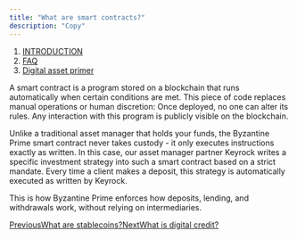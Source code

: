 ```yaml
---
title: "What are smart contracts?"
description: "Copy"
---
```


1. [INTRODUCTION](/documentation/introduction)
2. [FAQ](/documentation/introduction/faq)
3. [Digital asset primer](/documentation/introduction/faq/digital-asset-primer)

A smart contract is a program stored on a blockchain that runs automatically when certain conditions are met. This piece of code replaces manual operations or human discretion: Once deployed, no one can alter its rules. Any interaction with this program is publicly visible on the blockchain.

Unlike a traditional asset manager that holds your funds, the Byzantine Prime smart contract never takes custody - it only executes instructions exactly as written. In this case, our asset manager partner Keyrock writes a specific investment strategy into such a smart contract based on a strict mandate. Every time a client makes a deposit, this strategy is automatically executed as written by Keyrock.

This is how Byzantine Prime enforces how deposits, lending, and withdrawals work, without relying on intermediaries.

[PreviousWhat are stablecoins?](/documentation/introduction/faq/digital-asset-primer/what-are-stablecoins)[NextWhat is digital credit?](/documentation/introduction/faq/digital-asset-primer/what-is-digital-credit)
